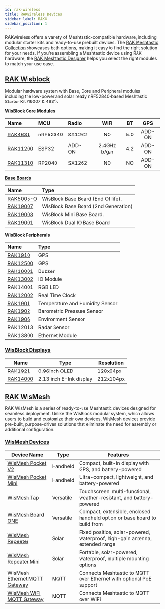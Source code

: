 ```yaml
---
id: rak-wireless
title: RAKwireless Devices
sidebar_label: RAK®
sidebar_position: 1
---
```


RAKwireless offers a variety of Meshtastic-compatible hardware, including modular starter kits and ready-to-use prebuilt devices. The [RAK Meshtastic Collection](https://store.rakwireless.com/collections/meshtastic) showcases both options, making it easy to find the right solution for your needs. If you’re assembling a Meshtastic device using RAK hardware, the [RAK Meshtastic Designer](http://meshtastic-designer.rakwireless.com?utm_source=website_partner&utm_medium=referral&utm_campaign=rak_meshtastic_collab) helps you select the right modules to match your use case.

## [RAK Wisblock](./wisblock/)

Modular hardware system with Base, Core and Peripheral modules including the low-power and solar ready nRF52840-based Meshtastic Starter Kit (19007 & 4631).

[**WisBlock Core Modules**](./rak-wireless/wisblock/core-module/)

| Name                                                             | MCU      | Radio  |     WiFi     | BT  |  GPS   |
| :--------------------------------------------------------------- | :------- | :----- | :----------: | :-: | :----: |
| [RAK4631](./rak-wireless/wisblock/core-module?rakcore=RAK4631)   | nRF52840 | SX1262 |      NO      | 5.0 | ADD-ON |
| [RAK11200](./rak-wireless/wisblock/core-module?rakcore=RAK11200) | ESP32    | ADD-ON | 2.4GHz b/g/n | 4.2 | ADD-ON |
| [RAK11310](./rak-wireless/wisblock/core-module?rakcore=RAK11310) | RP2040   | SX1262 |      NO      | NO  | ADD-ON |

[**Base Boards**](./rak-wireless/wisblock/base-board/)

| Name                                                              | Type                                 |
| :---------------------------------------------------------------- | :----------------------------------- |
| [RAK5005-O](./rak-wireless/wisblock/base-board?rakbase=RAK5005-O) | WisBlock Base Board (End Of life).   |
| [RAK19007](./rak-wireless/wisblock/base-board?rakbase=RAK19007)   | WisBlock Base Board (2nd Generation) |
| [RAK19003](./rak-wireless/wisblock/base-board?rakbase=RAK19003)   | WisBlock Mini Base Board.            |
| [RAK19001](./rak-wireless/wisblock/base-board?rakbase=RAK19001)   | WisBlock Dual IO Base Board.         |

[**WisBlock Peripherals**](./rak-wireless/wisblock/peripherals/)

| Name                                                                              | Type                            |
| :-------------------------------------------------------------------------------- | :------------------------------ |
| [RAK1910](./rak-wireless/wisblock/peripherals?rakmodules=GPS)                     | GPS                             |
| [RAK12500](./rak-wireless/wisblock/peripherals?rakmodules=GPS)                    | GPS                             |
| [RAK18001](./rak-wireless/wisblock/peripherals?rakmodules=Buzzer)                 | Buzzer                          |
| [RAK13002](./rak-wireless/wisblock/peripherals?rakmodules=IO)                     | IO Module                       |
| RAK14001                                                                          | RGB LED                         |
| [RAK12002](./rak-wireless/wisblock/peripherals?rakmodules=RTC)                    | Real Time Clock                 |
| [RAK1901](./rak-wireless/wisblock/peripherals?rakmodules=Sensors&sensors=RAK1901) | Temperature and Humidity Sensor |
| [RAK1902](./rak-wireless/wisblock/peripherals?rakmodules=Sensors&sensors=RAK1902) | Barometric Pressure Sensor      |
| [RAK1906](./rak-wireless/wisblock/peripherals?rakmodules=Sensors&sensors=RAK1906) | Environment Sensor              |
| RAK12013                                                                          | Radar Sensor                    |
| RAK13800                                                                          | Ethernet Module                 |

### [WisBlock Displays](./rak-wireless/wisblock/screens/)

| Name                                                         | Type                    | Resolution |
| ------------------------------------------------------------ | ----------------------- | ---------- |
| [RAK1921](./rak-wireless/wisblock/screens?rakscreens=OLED)   | 0.96inch OLED           | 128x64px   |
| [RAK14000](./rak-wireless/wisblock/screens?rakscreens=E-Ink) | 2.13 inch E-Ink display | 212x104px  |

## [RAK WisMesh](./wismesh/)

RAK WisMesh is a series of ready-to-use Meshtastic devices designed for seamless deployment. Unlike the WisBlock modular system, which allows users to build and customize their own devices, WisMesh devices provide pre-built, purpose-driven solutions that eliminate the need for assembly or additional configuration.

### [WisMesh Devices](./wismesh/)

| Device Name                                                                  | Type      | Features                                                                     |
| ---------------------------------------------------------------------------- | --------- | ---------------------------------------------------------------------------- |
| [WisMesh Pocket V2](./wismesh/pocket/?pocket=pocketv2)                       | Handheld  | Compact, built-in display with GPS, and battery-powered                      |
| [WisMesh Pocket Mini](./wismesh/pocket/?pocket=pocket-mini)                  | Handheld  | Ultra-compact, lightweight, and battery-powered                              |
| [WisMesh Tap](./wismesh/tap)                                                 | Versatile | Touchscreen, multi-functional, weather-resistant, and battery-powered        |
| [WisMesh Board ONE](./wismesh/board-one)                                     | Versatile | Compact, extensible, enclosed handheld option or base board to build from    |
| [WisMesh Repeater](./wismesh/repeater/?repeater=repeater)                    | Solar     | Fixed position, solar-powered, waterproof, high-gain antenna, extended range |
| [WisMesh Repeater Mini](./wismesh/repeater/?repeater=repeater-mini)          | Solar     | Portable, solar-powered, waterproof, multiple mounting options               |
| [WisMesh Ethernet MQTT Gateway](./wismesh/gateway/?gateway=gateway-ethernet) | MQTT      | Connects Meshtastic to MQTT over Ethernet with optional PoE support          |
| [WisMesh WiFi MQTT Gateway](./wismesh/gateway/?gateway=gateway-wifi)         | MQTT      | Connects Meshtastic to MQTT over WiFi                                        |
